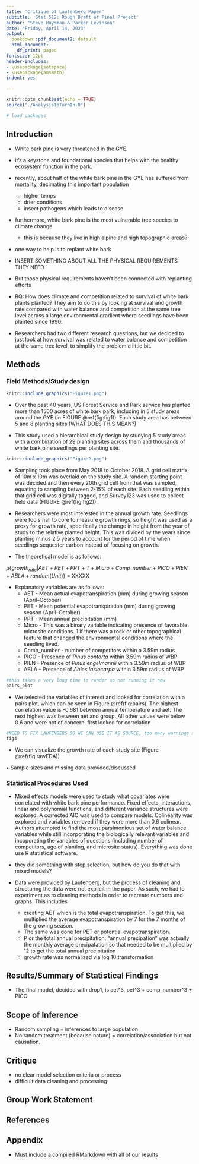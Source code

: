 ```yaml
---
title: 'Critique of Laufenberg Paper'
subtitle: 'Stat 512: Rough Draft of Final Project'
author: "Steve Huysman & Parker Levinson"
date: "Friday, April 14, 2023"
output:
  bookdown::pdf_document2: default
  html_document:
    df_print: paged
fontsize: 12pt
header-includes:
- \usepackage{setspace}
- \usepackage{amsmath}
indent: yes

---
```

```r
knitr::opts_chunk$set(echo = TRUE)
source("./AnalysisToTurnIn.R")
```


```r
# load packages
```


\doublespacing

## Introduction
- White bark pine is very threatened in the GYE. 
- it's a keystone and foundational species that helps with the healthy ecosystem function in the park. 
- recently, about half of the white bark pine in the GYE has suffered from mortality, decimating this important population
  - higher temps
  - drier conditions 
  - insect pathogens which leads to disease
- furthermore, white bark pine is the most vulnerable tree species to climate change
  - this is because they live in high alpine and high topographic areas?
- one way to help is to replant white bark
- INSERT SOMETHING ABOUT ALL THE PHYSICAL REQUIREMENTS THEY NEED
- But those physical requirements haven't been connected with replanting efforts
- RQ: How does climate and competition related to survival of white bark plants planted? They aim to do this by looking at survival and growth rate compared with water balance and competition at the same tree level across a large environmental gradient where seedlings have been planted since 1990.

- Researchers had two different research questions, but we decided to just look at how survival was related to water balance and competition at the same tree level, to simplify the problem a little bit. 

## Methods

### Field Methods/Study design 


```r
knitr::include_graphics("Figure1.png")
```

- Over the past 40 years, US Forest Service and Park service has planted more than 1500 acres of white bark park, including in 5 study areas around the GYE (in FIGURE \@ref(fig:fig1)). Each study area has between 5 and 8 planting sites (WHAT DOES THIS MEAN?)

- This study used a hierarchical study design by studying 5 study areas with a combination of 29 planting sites across them and thousands of white bark pine seedlings per planting site. 

```r
knitr::include_graphics("Figure2.png")
```
- Sampling took place from May 2018 to October 2018. A grid cell matrix of 10m x 10m was overlaid on the study site. A random starting point was decided and then every 20th grid cell from that was sampled, equating to sampling between 2-15% of each site. Each seedling within that grid cell was digitally tagged, and Survey123 was used to collect field data (FIGURE \@ref(fig:fig2)). 

- Researchers were most interested in the annual growth rate. Seedlings were too small to core to measure growth rings, so height was used as a proxy for growth rate, specifically the change in height from the year of study to the relative planted height. This was divided by the years since planting minus 2.5 years to account for the period of time when seedlings sequester carbon instead of focusing on growth. 

- The theoretical model is as follows: 

$\mu${$growth_{rate} | AET + PET + PPT + T + Micro + Comp\_number + PICO + PIEN + ABLA + random (Unit)$} = XXXXX

- Explanatory variables are as follows: 
  - AET - Mean actual evapotranspiration (mm) during growing season (April–October)
  - PET - Mean potential evapotranspiration (mm) during growing season (April–October)
  - PPT - Mean annual precipitation (mm)
  - Micro - This was a binary variable indicating presence of favorable microsite conditions. 1 if there was a rock or other topographical feature that changed the environmental conditions where the seedling lived.
  - Comp\_number - number of competitors within a 3.59m radius
  - PICO - Presence of *Pinus contorta* within 3.59m radius of WBP
  - PIEN - Presence of *Pinus engelmannii* within 3.59m radius of WBP
  - ABLA - Presence of *Abies lasiocarpa* within 3.59m radius of WBP
  
```r
#this takes a very long time to render so not running it now
pairs_plot
```
- We selected the variables of interest and looked for correlation with a pairs plot, which can be seen in Figure \@ref(fig:pairs). The highest correlation value is -0.681 between annual temperature and aet. The next highest was between aet and group. All other values were below 0.6 and were not of concern. first looked for correlation
  
```r
#NEED TO FIX LAUFENBERG SO WE CAN USE IT AS SOURCE, too many warnings and stuff. or we can create a different source document - PL
fig4
```
- We can visualize the growth rate of each study site (Figure \@ref(fig:rawEDA))  

• Sample sizes and missing data provided/discussed

### Statistical Procedures Used
- Mixed effects models were used to study what covariates were correlated with white bark pine performance. Fixed effects, interactions, linear and polynomial functions, and different variance structures were explored. A corrected AIC was used to compare models. Colinearity was explored and variables removed if they were more than 0.6 colinear. Authors attempted to find the most parsimonious set of water balance variables while still incorporating the biologically relevant variables and incoporating the variables of questions (including number of competitors, age of planting, and microsite status). Everything was done use R statistical software. 

- they did something with step selection, but how do you do that with mixed models? 

- Data were provided by Laufenberg, but the process of cleaning and structuring the data were not explicit in the paper. As such, we had to experiment as to cleaning methods in order to recreate numbers and graphs. This includes 
  - creating AET which is the total evapotranspiration. To get this, we multiplied the average evapotranspiration by 7 for the 7 months of the growing season.  
  - The same was done for PET or potential evapotranspiration. 
  - P or the total annual precipitation: "annual precipation" was actually the monthly average precipatation so that needed to be multiplied by 12 to get the total annual precipitation
  - growth rate was normalized via log 10 transformation


## Results/Summary of Statistical Findings

- The final model, decided with drop1, is aet^3, pet^3 + comp_number^3 + PICO

## Scope of Inference
- Random sampling = inferences to large population 
- No random treatment (because nature) = correlation/association but not causation. 

## Critique
- no clear model selection criteria or process
- difficult data cleaning and processing

## Group Work Statement

## References

## Appendix

- Must include a compiled RMarkdown with all of our results

